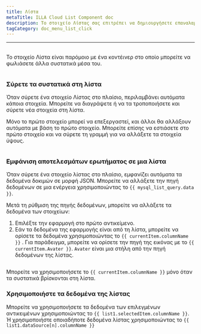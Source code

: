 ```yaml
---
title: Λίστα
metaTitle: ILLA Cloud List Component doc
description: Το στοιχείο Λίστας σας επιτρέπει να δημιουργήσετε επαναλαμβανόμενες σειρές δεδομένων των οποίων η εμφάνιση και η αίσθηση ορίζονται από εσάς.
tagCategory: doc_menu_list_click
---
```


* * *

## <Heading hidden>Λίστα</Heading>

Το στοιχείο Λίστα είναι παρόμοιο με ένα κοντέινερ στο οποίο μπορείτε να φωλιάσετε άλλα συστατικά μέσα του.

<img
  src='https://cdn.illacloud.com/official-website/img/docs/assemble/list.png'
  alt=""
/>

### Σύρετε τα συστατικά στη λίστα

Όταν σύρετε ένα στοιχείο Λίστας στο πλαίσιο, περιλαμβάνει αυτόματα κάποια στοιχεία. Μπορείτε να διαγράψετε ή να τα τροποποιήσετε και σύρετε νέα στοιχεία στη λίστα. 

Μόνο το πρώτο στοιχείο μπορεί να επεξεργαστεί, και άλλοι θα αλλάξουν αυτόματα με βάση το πρώτο στοιχείο. Μπορείτε επίσης να εστιάσετε στο πρώτο στοιχείο και να σύρετε τη γραμμή για να αλλάξετε τα στοιχεία ύψους.

<img
  src='https://cdn.illacloud.com/official-website/img/docs/assemble/list1.png'
  alt=""
/>

### Εμφάνιση αποτελεσμάτων ερωτήματος σε μια λίστα

Όταν σύρετε ένα στοιχείο λίστας στο πλαίσιο, εμφανίζει αυτόματα τα δεδομένα δοκιμών σε μορφή JSON. Μπορείτε να αλλάξετε την πηγή δεδομένων σε μια ενέργεια χρησιμοποιώντας το `{{ mysql_list_query.data }}`. 

Μετά τη ρύθμιση της πηγής δεδομένων, μπορείτε να αλλάξετε τα δεδομένα των στοιχείων:

1.  Επιλέξτε την εφαρμογή στο πρώτο αντικείμενο. 
2.  Εάν τα δεδομένα της εφαρμογής είναι από τη λίστα, μπορείτε να ορίσετε τα δεδομένα χρησιμοποιώντας το `{{ currentItem.columnName }}` . Για παράδειγμα, μπορείτε να ορίσετε την πηγή της εικόνας με το `{{ currentItem.Avater }}`. `Avater` είναι μια στήλη από την πηγή δεδομένων της λίστας.

<img
  src='https://cdn.illacloud.com/official-website/img/docs/assemble/list2.png'
  alt=""
/>

Μπορείτε να χρησιμοποιήσετε το `{{ currentItem.columnName }}` μόνο όταν τα συστατικά βρίσκονται στη λίστα. 

### Χρησιμοποιήστε τα δεδομένα της λίστας

Μπορείτε να χρησιμοποιήσετε τα δεδομένα των επιλεγμένων αντικειμένων χρησιμοποιώντας το `{{ list1.selectedItem.columnName }}`. Ή χρησιμοποιήστε οποιαδήποτε δεδομένα λίστας χρησιμοποιώντας το `{{ list1.dataSource[n].columnName }}`

<img
  src='https://cdn.illacloud.com/official-website/img/docs/assemble/list3.png'
  alt=""
/>
